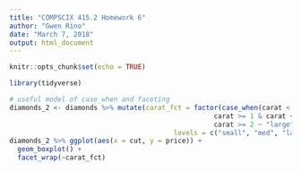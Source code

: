 ```yaml
---
title: "COMPSCIX 415.2 Homework 6"
author: "Gwen Rino"
date: "March 7, 2018"
output: html_document
---
```


```r
knitr::opts_chunk$set(echo = TRUE)
```

```r
library(tidyverse)
```

```r
# useful model of case_when and faceting
diamonds_2 <- diamonds %>% mutate(carat_fct = factor(case_when(carat < 1 ~ "small",
                                                   carat >= 1 & carat < 2 ~ "medium",
                                                   carat >= 2 ~ "large"),
                                         levels = c("small", "med", "large")))
diamonds_2 %>% ggplot(aes(x = cut, y = price)) + 
  geom_boxplot() + 
  facet_wrap(~carat_fct)
```